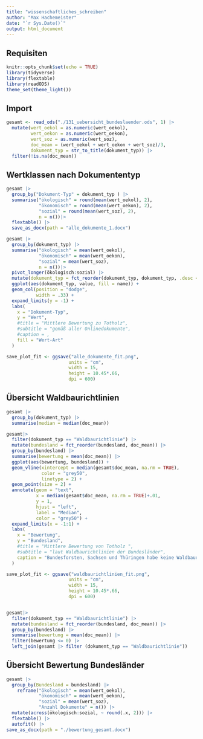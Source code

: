 ```yaml
---
title: "wissenschaftliches_schreiben"
author: "Max Hachemeister"
date: "`r Sys.Date()`"
output: html_document
---
```


## Requisiten
```r
knitr::opts_chunk$set(echo = TRUE)
library(tidyverse)
library(flextable)
library(readODS)
theme_set(theme_light())
```

## Import
```r
gesamt <- read_ods("./131_uebersicht_bundeslaender.ods", 1) |>
  mutate(wert_oekol = as.numeric(wert_oekol),
         wert_oekon = as.numeric(wert_oekon),
         wert_soz = as.numeric(wert_soz),
         doc_mean = (wert_oekol + wert_oekon + wert_soz)/3,
         dokument_typ = str_to_title(dokument_typ)) |> 
  filter(!is.na(doc_mean))
```

## Wertklassen nach Dokumententyp
```r
gesamt |> 
  group_by("Dokument-Typ" = dokument_typ ) |> 
  summarise("ökologisch" = round(mean(wert_oekol), 2),
            "ökonomisch" = round(mean(wert_oekon), 2),
            "sozial" = round(mean(wert_soz), 2),
            n = n())|> 
  flextable() |> 
  save_as_docx(path = "alle_dokumente_1.docx")

gesamt |> 
  group_by(dokument_typ) |> 
  summarise("ökologisch" = mean(wert_oekol),
            "ökonomisch" = mean(wert_oekon),
            "sozial" = mean(wert_soz),
            n = n())|> 
  pivot_longer(ökologisch:sozial) |> 
  mutate(dokument_typ = fct_reorder(dokument_typ, dokument_typ, .desc = TRUE)) |> 
  ggplot(aes(dokument_typ, value, fill = name)) +
  geom_col(position = "dodge",
           width = .33) +
  expand_limits(y = -1) +
  labs(
    x = "Dokument-Typ",
    y = "Wert",
    #title = "Mittlere Bewertung zu Totholz",
    #subtitle = "gemäß aller Onlinedokumente",
    #caption = ,
    fill = "Wert-Art"
  )

save_plot_fit <- ggsave("alle_dokumente_fit.png",
                       units = "cm",
                       width = 15,
                       height = 10.45*.66,
                       dpi = 600)
```

## Übersicht Waldbaurichtlinien
```r

gesamt |> 
  group_by(dokument_typ) |> 
  summarise(median = median(doc_mean))

gesamt|> 
  filter(dokument_typ == "Waldbaurichtlinie") |> 
  mutate(bundesland = fct_reorder(bundesland, doc_mean)) |> 
  group_by(bundesland) |> 
  summarise(bewertung = mean(doc_mean)) |> 
  ggplot(aes(bewertung, bundesland)) +
  geom_vline(xintercept = median(gesamt$doc_mean, na.rm = TRUE), 
             color = "grey50",
             linetype = 2) +
  geom_point(size = 2) +
  annotate(geom = "text",
           x = median(gesamt$doc_mean, na.rm = TRUE)+.01,
           y = 1,
           hjust = "left",
           label = "Median",
           color = "grey50") +
  expand_limits(x = -1:1) +
  labs(
    x = "Bewertung",
    y = "Bundesland",
    #title = "Mittlere Bewertung von Totholz ",
    #subtitle = "laut Waldbaurichtlinien der Bundesländer",
    caption = "Bundesforsten, Sachsen und Thüringen habe keine Waldbaurichtlinien veröffentlicht"
  )

save_plot_fit <- ggsave("waldbaurichtlinien_fit.png",
                       units = "cm",
                       width = 15,
                       height = 10.45*.66,
                       dpi = 600)


gesamt|> 
  filter(dokument_typ == "Waldbaurichtlinie") |> 
  mutate(bundesland = fct_reorder(bundesland, doc_mean)) |> 
  group_by(bundesland) |> 
  summarise(bewertung = mean(doc_mean)) |> 
  filter(bewertung <= 0) |> 
  left_join(gesamt |> filter (dokument_typ == "Waldbaurichtlinie"))
```

## Übersicht Bewertung Bundesländer
```r
gesamt |> 
  group_by(Bundesland = bundesland) |> 
    reframe("ökologisch" = mean(wert_oekol),
            "ökonomisch" = mean(wert_oekon),
            "sozial" = mean(wert_soz),
            "Anzahl Dokumente" = n()) |>
  mutate(across(ökologisch:sozial, ~ round(.x, 2))) |> 
  flextable() |> 
  autofit() |> 
save_as_docx(path = "./bewertung_gesamt.docx")

```